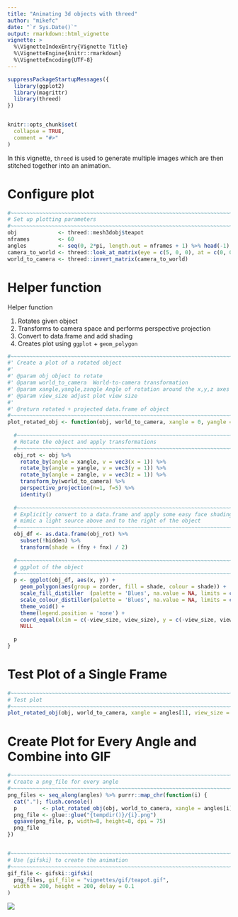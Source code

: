 ```yaml
---
title: "Animating 3d objects with threed"
author: "mikefc"
date: "`r Sys.Date()`"
output: rmarkdown::html_vignette
vignette: >
  %\VignetteIndexEntry{Vignette Title}
  %\VignetteEngine{knitr::rmarkdown}
  %\VignetteEncoding{UTF-8}
---
```


```r
suppressPackageStartupMessages({
  library(ggplot2)
  library(magrittr)
  library(threed)
})


knitr::opts_chunk$set(
  collapse = TRUE,
  comment = "#>"
)
```



In this vignette, `threed` is used to generate multiple images which are then stitched
together into an animation.


# Configure plot

```r
#~~~~~~~~~~~~~~~~~~~~~~~~~~~~~~~~~~~~~~~~~~~~~~~~~~~~~~~~~~~~~~~~~~~~~~~~~~~~~
# Set up plotting parameters
#~~~~~~~~~~~~~~~~~~~~~~~~~~~~~~~~~~~~~~~~~~~~~~~~~~~~~~~~~~~~~~~~~~~~~~~~~~~~~
obj             <- threed::mesh3dobj$teapot
nframes         <- 60
angles          <- seq(0, 2*pi, length.out = nframes + 1) %>% head(-1)
camera_to_world <- threed::look_at_matrix(eye = c(5, 0, 0), at = c(0, 0, 0))
world_to_camera <- threed::invert_matrix(camera_to_world)
```



# Helper function

Helper function

1. Rotates given object
2. Transforms to camera space and performs perspective projection
3. Convert to data.frame and add shading
4. Creates plot using `ggplot` + `geom_polygon`

```r
#~~~~~~~~~~~~~~~~~~~~~~~~~~~~~~~~~~~~~~~~~~~~~~~~~~~~~~~~~~~~~~~~~~~~~~~~~~~~~
#' Create a plot of a rotated object
#'
#' @param obj object to rotate
#' @param world_to_camera  World-to-camera transformation
#' @param xangle,yangle,zangle Angle of rotation around the x,y,z axes
#' @param view_size adjust plot view size
#'
#' @return rotated + projected data.frame of object
#~~~~~~~~~~~~~~~~~~~~~~~~~~~~~~~~~~~~~~~~~~~~~~~~~~~~~~~~~~~~~~~~~~~~~~~~~~~~~
plot_rotated_obj <- function(obj, world_to_camera, xangle = 0, yangle = xangle + pi/2, zangle = xangle * 2, view_size = 0.3) {
  
  #~~~~~~~~~~~~~~~~~~~~~~~~~~~~~~~~~~~~~~~~~~~~~~~~~~~~~~~~~~~~~~~~~~~~~~~~~~~
  # Rotate the object and apply transformations
  #~~~~~~~~~~~~~~~~~~~~~~~~~~~~~~~~~~~~~~~~~~~~~~~~~~~~~~~~~~~~~~~~~~~~~~~~~~~
  obj_rot <- obj %>%
    rotate_by(angle = xangle, v = vec3(x = 1)) %>%
    rotate_by(angle = yangle, v = vec3(y = 1)) %>%
    rotate_by(angle = zangle, v = vec3(z = 1)) %>%
    transform_by(world_to_camera) %>%
    perspective_projection(n=1, f=5) %>%
    identity()
  
  #~~~~~~~~~~~~~~~~~~~~~~~~~~~~~~~~~~~~~~~~~~~~~~~~~~~~~~~~~~~~~~~~~~~~~~~~~~~
  # Explicitly convert to a data.frame and apply some easy face shading to
  # mimic a light source above and to the right of the object
  #~~~~~~~~~~~~~~~~~~~~~~~~~~~~~~~~~~~~~~~~~~~~~~~~~~~~~~~~~~~~~~~~~~~~~~~~~~~
  obj_df <- as.data.frame(obj_rot) %>% 
    subset(!hidden) %>%
    transform(shade = (fny + fnx) / 2)
  
  #~~~~~~~~~~~~~~~~~~~~~~~~~~~~~~~~~~~~~~~~~~~~~~~~~~~~~~~~~~~~~~~~~~~~~~~~~~~
  # ggplot of the object
  #~~~~~~~~~~~~~~~~~~~~~~~~~~~~~~~~~~~~~~~~~~~~~~~~~~~~~~~~~~~~~~~~~~~~~~~~~~~
  p <- ggplot(obj_df, aes(x, y)) +
    geom_polygon(aes(group = zorder, fill = shade, colour = shade)) +
    scale_fill_distiller  (palette = 'Blues', na.value = NA, limits = c(-1, 1)) +
    scale_colour_distiller(palette = 'Blues', na.value = NA, limits = c(-1, 1)) +
    theme_void() +
    theme(legend.position = 'none') +
    coord_equal(xlim = c(-view_size, view_size), y = c(-view_size, view_size)) +
    NULL
  
  p
}
```



# Test Plot of a Single Frame


```r
#~~~~~~~~~~~~~~~~~~~~~~~~~~~~~~~~~~~~~~~~~~~~~~~~~~~~~~~~~~~~~~~~~~~~~~~~~~~~~
# Test plot
#~~~~~~~~~~~~~~~~~~~~~~~~~~~~~~~~~~~~~~~~~~~~~~~~~~~~~~~~~~~~~~~~~~~~~~~~~~~~~
plot_rotated_obj(obj, world_to_camera, xangle = angles[1], view_size = 0.25)
```



# Create Plot for Every Angle and Combine into GIF

```r
#~~~~~~~~~~~~~~~~~~~~~~~~~~~~~~~~~~~~~~~~~~~~~~~~~~~~~~~~~~~~~~~~~~~~~~~~~~~~~
# Create a png_file for every angle
#~~~~~~~~~~~~~~~~~~~~~~~~~~~~~~~~~~~~~~~~~~~~~~~~~~~~~~~~~~~~~~~~~~~~~~~~~~~~~
png_files <- seq_along(angles) %>% purrr::map_chr(function(i) {
  cat("."); flush.console()
  p        <- plot_rotated_obj(obj, world_to_camera, xangle = angles[i], view_size = 0.25)
  png_file <- glue::glue("{tempdir()}/{i}.png")
  ggsave(png_file, p, width=8, height=8, dpi = 75)
  png_file
})


#~~~~~~~~~~~~~~~~~~~~~~~~~~~~~~~~~~~~~~~~~~~~~~~~~~~~~~~~~~~~~~~~~~~~~~~~~~~~~
# Use {gifski} to create the animation
#~~~~~~~~~~~~~~~~~~~~~~~~~~~~~~~~~~~~~~~~~~~~~~~~~~~~~~~~~~~~~~~~~~~~~~~~~~~~~
gif_file <- gifski::gifski(
  png_files, gif_file = "vignettes/gif/teapot.gif",
  width = 200, height = 200, delay = 0.1
)
```


![](gif/teapot.gif)








